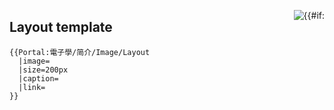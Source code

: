 <div style="float:right;margin-left:1em">[[File:{{{image}}}|{{#if:{{{size}}}]]<br />
<center>{{{link}}}</center>
</div>

<noinclude>
== Layout template ==
<pre>
{{Portal:電子學/简介/Image/Layout
  |image=
  |size=200px
  |caption=
  |link=
}}
</pre>
</noinclude>